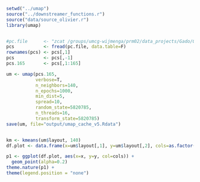 ```r
setwd("../umap")
source("../downstreamer_functions.r")
source("data/source_olivier.r")
library(umap)


#pc.file      <- "zcat /groups/umcg-wijmenga/prm02/data_projects/Gado/GeneNetwork_V2_01-02-2018/Covariates/PCA/pc-scores1588.txt.gz"
pcs           <- fread(pc.file, data.table=F)
rownames(pcs) <- pcs[,1]
pcs           <- pcs[,-1]
pcs.165       <- pcs[,1:165]
```

```r
um <- umap(pcs.165,
           verbose=T,
           n_neighbors=140,
           n_epochs=1000,
           min_dist=5,
           spread=10,
           random_state=5820785,
           n_threads=16,
           transform_state=5820785)
save(um, file="output/umap_cache_v5.Rdata")


km <- kmeans(um$layout, 140)
df.plot <- data.frame(x=um$layout[,1], y=um$layout[,2], cols=as.factor(km$cluster))

p1 <- ggplot(df.plot, aes(x=x, y=y, col=cols)) +
  geom_point(alpha=0.2) 
theme.nature(p1) +
theme(legend.position = "none")

```

